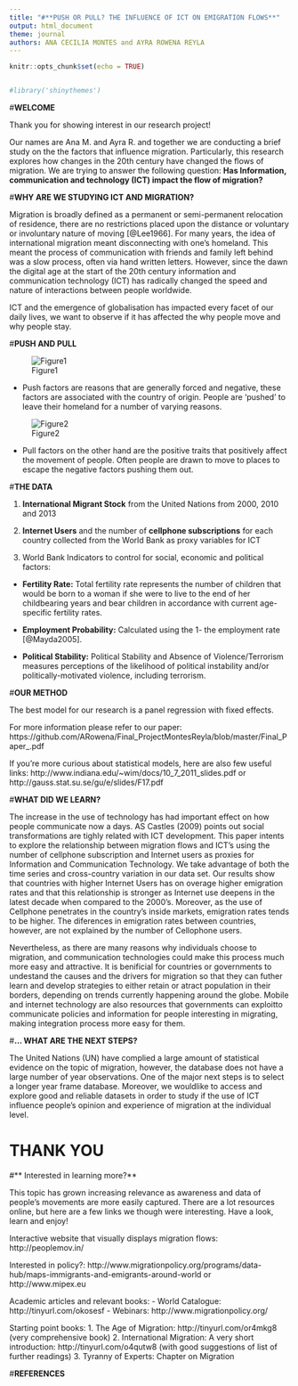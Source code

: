 ```yaml
--- 
title: "#**PUSH OR PULL? THE INFLUENCE OF ICT ON EMIGRATION FLOWS**"
output: html_document 
theme: journal
authors: ANA CECILIA MONTES and AYRA ROWENA REYLA 
---
```



```r
knitr::opts_chunk$set(echo = TRUE)


#library('shinythemes')

```
#**WELCOME**

Thank you for showing interest in our research project! 

Our names are Ana M. and Ayra R. and together we are conducting a brief study on the the factors that influence migration. Particularly, this research explores how changes in the 20th century have  changed the flows of migration. We are trying to answer the following question: **Has Information, communication and technology (ICT) impact the flow of migration?**

#**WHY ARE WE STUDYING ICT AND MIGRATION?**

Migration is broadly defined as a permanent or semi-permanent relocation of residence, there are no restrictions placed upon the distance or voluntary or involuntary nature of moving [@Lee1966]. For many years, the idea of international migration meant disconnecting with one's homeland. This meant the process of communication with friends and family left behind was a slow process, often via hand written letters. However, since the dawn the digital age at the start of the 20th century information and communication technology (ICT) has radically changed the speed and nature of interactions between people worldwide. 

ICT and the emergence of globalisation has impacted every facet of our daily lives, we want to observe if it has affected the why people move and why people stay. 


#**PUSH AND PULL**

![Figure1](http://i63.tinypic.com/2u7ul1k.jpg) 

- Push factors are reasons that are generally forced and negative, these factors are associated with the country of origin. People are 'pushed' to leave their homeland for a number of varying reasons.  

![Figure2](http://i67.tinypic.com/5vmwrm.jpg) 

- Pull factors on the other hand are the positive traits that positively affect the movement of people. Often people are drawn to move to places to escape the negative factors pushing them out.



#**THE DATA**

1. **International Migrant Stock** from the United Nations from 2000, 2010 and 2013

2. **Internet Users** and the number of **cellphone subscriptions** for each country collected from the World Bank as proxy variables for ICT 

3. World Bank Indicators to control for social, economic and political factors:

- **Fertility Rate:** Total fertility rate represents the number of children that would be born to a woman if she were to live to the end of her childbearing years and bear children in accordance with current age-specific fertility rates.

- **Employment Probability:** Calculated using the 1- the employment rate [@Mayda2005].

- **Political Stability:** Political Stability and Absence of Violence/Terrorism measures perceptions of the likelihood of political instability and/or politically-motivated violence, including terrorism.

#**OUR METHOD**

The best model for our research is a panel regression with fixed effects.

For more information please refer to our paper: https://github.com/ARowena/Final_ProjectMontesReyla/blob/master/Final_Paper_.pdf

If you're more curious about statistical models, here are also few useful links: http://www.indiana.edu/~wim/docs/10_7_2011_slides.pdf or http://gauss.stat.su.se/gu/e/slides/F17.pdf

#**WHAT DID WE LEARN?**

The increase in the use of technology has had important effect on how people communicate now a days. AS Castles (2009) points out social transformations are tighly related with ICT development. This paper intents to explore the relationship between migration flows and ICT's using the number of cellphone subscription and Internet users as proxies for Information and  Communication Technology. We take advantage of both the time series and cross-country variation in our data set. Our results show that countries with higher Internet Users has on overage higher emigration rates and that this relationship is stronger as Internet use deepens in the latest decade when compared to the 2000's. Moreover, as the use of Cellphone penetrates in the country's inside markets, emigration rates tends to be higher. The diferences in emigration rates between countries, however, are not explained by the number of Cellophone users. 

Nevertheless, as there are many reasons why individuals choose to migration, and communication technologies could make this process much more easy and attractive. It is benificial for countries or governments to undestand the causes and the drivers for migration so that they can futher learn and develop strategies to either retain or atract population in their borders, depending on trends currently happening around the globe. Mobile and internet technology are also resources that governments can exploitto communicate policies and information for people interesting in migrating, making integration process more easy for them.

#**... WHAT ARE THE NEXT STEPS?** 

The United Nations (UN) have complied a large amount of statistical evidence on the topic of migration, however, the database does not have a large number of year observations. One of the major next steps is to select a longer year frame database. Moreover, we wouldlike to  access and explore good and reliable datasets in order to study if the use of ICT influence people's opinion and experience of migration at the individual level. 





# **THANK YOU**


#** Interested in learning more?**

This topic has grown increasing relevance as awareness and data of people's movements are more easily captured. There are a lot resources online, but here are a few links we though were interesting. Have a look, learn and enjoy!

Interactive website that visually displays migration flows: http://peoplemov.in/

Interested in policy?: http://www.migrationpolicy.org/programs/data-hub/maps-immigrants-and-emigrants-around-world or http://www.mipex.eu

Academic articles and relevant books: 
- World Catalogue: http://tinyurl.com/okosesf
- Webinars: http://www.migrationpolicy.org/

Starting point books: 
1. The Age of Migration: http://tinyurl.com/or4mkg8 (very comprehensive book)
2. International Migration: A very short introduction: http://tinyurl.com/o4qutw8 (with good suggestions of list of further readings)
3. Tyranny of Experts: Chapter on Migration




#**REFERENCES**
